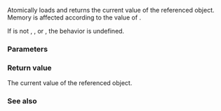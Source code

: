 {{cpp/atomic/atomic_ref/title|load}}
{{cpp/atomic/atomic_ref/navbar}}
{{ddcla|constexpr=c++26|1=&lt;!-- value_type is the same as T until C++26 --&gt;
value_type load( std::memory_order order =
                     std::memory_order_seq_cst ) const noexcept;
}}

Atomically loads and returns the current value of the referenced object. Memory is affected according to the value of {{c|order}}.

If {{c|order}} is not {{c|std::memory_order_relaxed}}, {{c|std::memory_order_consume}}, {{c|std::memory_order_acquire}} or {{c|std::memory_order_seq_cst}}, the behavior is undefined.

===Parameters===
{{par begin}}
{{par|order|memory order constraints to enforce}}
{{par end}}

===Return value===
The current value of the referenced object.

===See also===
{{dsc begin}}
{{dsc inc|cpp/atomic/atomic_ref/dsc operator T}}
{{dsc end}}

{{langlinks|es|ja|zh}}